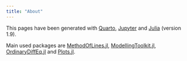 ```yaml
---
title: "About"
---
```


This pages have been generated with [Quarto](https://quarto.org/), [Jupyter](https://jupyter.org) and [Julia](https://www.https://julialang.org/) (version 1.9). 

Main used packages are [MethodOfLines.jl](https://docs.sciml.ai/MethodOfLines/stable/), [ModellingToolkit.jl](https://docs.sciml.ai/ModelingToolkit/stable/), [OrdinaryDiffEq.jl](https://docs.sciml.ai/OrdinaryDiffEq/stable/)  and [Plots.jl](https://docs.juliaplots.org/stable/).